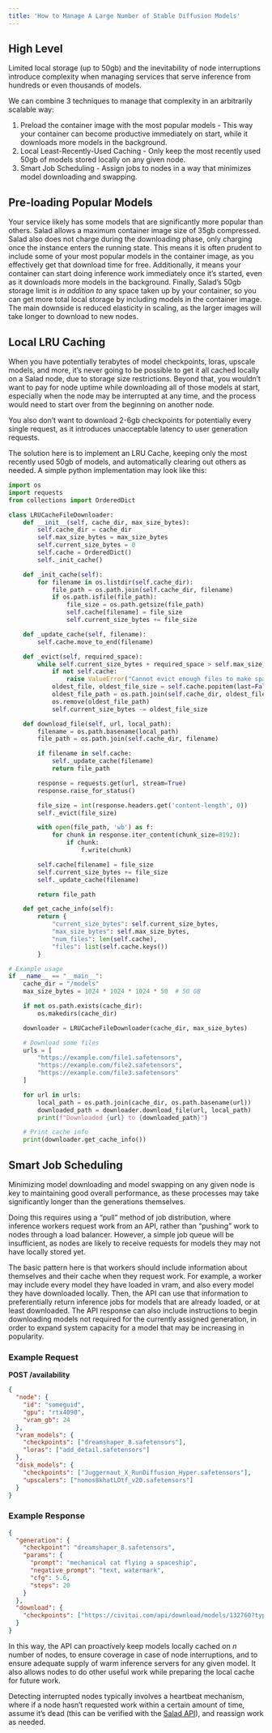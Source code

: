 ```yaml
---
title: 'How to Manage A Large Number of Stable Diffusion Models'
---
```


## High Level

Limited local storage (up to 50gb) and the inevitability of node interruptions introduce complexity when managing
services that serve inference from hundreds or even thousands of models.

We can combine 3 techniques to manage that complexity in an arbitrarily scalable way:

1. Preload the container image with the most popular models - This way your container can become productive immediately
   on start, while it downloads more models in the background.
2. Local Least-Recently-Used Caching - Only keep the most recently used 50gb of models stored locally on any given node.
3. Smart Job Scheduling - Assign jobs to nodes in a way that minimizes model downloading and swapping.

## Pre-loading Popular Models

Your service likely has some models that are significantly more popular than others. Salad allows a maximum container
image size of 35gb compressed. Salad also does not charge during the downloading phase, only charging once the instance
enters the running state. This means it is often prudent to include some of your most popular models in the container
image, as you effectively get that download time for free. Additionally, it means your container can start doing
inference work immediately once it’s started, even as it downloads more models in the background. Finally, Salad’s 50gb
storage limit is _in addition to_ any space taken up by your container, so you can get more total local storage by
including models in the container image. The main downside is reduced elasticity in scaling, as the larger images will
take longer to download to new nodes.

## Local LRU Caching

When you have potentially terabytes of model checkpoints, loras, upscale models, and more, it’s never going to be
possible to get it all cached locally on a Salad node, due to storage size restrictions. Beyond that, you wouldn’t want
to pay for node uptime while downloading all of those models at start, especially when the node may be interrupted at
any time, and the process would need to start over from the beginning on another node.

You also don’t want to download 2-6gb checkpoints for potentially every single request, as it introduces unacceptable
latency to user generation requests.

The solution here is to implement an LRU Cache, keeping only the most recently used 50gb of models, and automatically
clearing out others as needed. A simple python implementation may look like this:

```python
import os
import requests
from collections import OrderedDict

class LRUCacheFileDownloader:
    def __init__(self, cache_dir, max_size_bytes):
        self.cache_dir = cache_dir
        self.max_size_bytes = max_size_bytes
        self.current_size_bytes = 0
        self.cache = OrderedDict()
        self._init_cache()

    def _init_cache(self):
        for filename in os.listdir(self.cache_dir):
            file_path = os.path.join(self.cache_dir, filename)
            if os.path.isfile(file_path):
                file_size = os.path.getsize(file_path)
                self.cache[filename] = file_size
                self.current_size_bytes += file_size

    def _update_cache(self, filename):
        self.cache.move_to_end(filename)

    def _evict(self, required_space):
        while self.current_size_bytes + required_space > self.max_size_bytes:
            if not self.cache:
                raise ValueError("Cannot evict enough files to make space")
            oldest_file, oldest_file_size = self.cache.popitem(last=False)
            oldest_file_path = os.path.join(self.cache_dir, oldest_file)
            os.remove(oldest_file_path)
            self.current_size_bytes -= oldest_file_size

    def download_file(self, url, local_path):
        filename = os.path.basename(local_path)
        file_path = os.path.join(self.cache_dir, filename)

        if filename in self.cache:
            self._update_cache(filename)
            return file_path

        response = requests.get(url, stream=True)
        response.raise_for_status()

        file_size = int(response.headers.get('content-length', 0))
        self._evict(file_size)

        with open(file_path, 'wb') as f:
            for chunk in response.iter_content(chunk_size=8192):
                if chunk:
                    f.write(chunk)

        self.cache[filename] = file_size
        self.current_size_bytes += file_size
        self._update_cache(filename)

        return file_path

    def get_cache_info(self):
        return {
            "current_size_bytes": self.current_size_bytes,
            "max_size_bytes": self.max_size_bytes,
            "num_files": len(self.cache),
            "files": list(self.cache.keys())
        }

# Example usage
if __name__ == "__main__":
    cache_dir = "/models"
    max_size_bytes = 1024 * 1024 * 1024 * 50  # 50 GB

    if not os.path.exists(cache_dir):
        os.makedirs(cache_dir)

    downloader = LRUCacheFileDownloader(cache_dir, max_size_bytes)

    # Download some files
    urls = [
        "https://example.com/file1.safetensors",
        "https://example.com/file2.safetensors",
        "https://example.com/file3.safetensors"
    ]

    for url in urls:
        local_path = os.path.join(cache_dir, os.path.basename(url))
        downloaded_path = downloader.download_file(url, local_path)
        print(f"Downloaded {url} to {downloaded_path}")

    # Print cache info
    print(downloader.get_cache_info())
```

## Smart Job Scheduling

Minimizing model downloading and model swapping on any given node is key to maintaining good overall performance, as
these processes may take significantly longer than the generations themselves.

Doing this requires using a “pull” method of job distribution, where inference workers request work from an API, rather
than “pushing” work to nodes through a load balancer. However, a simple job queue will be insufficient, as nodes are
likely to receive requests for models they may not have locally stored yet.

The basic pattern here is that workers should include information about themselves and their cache when they request
work. For example, a worker may include every model they have loaded in vram, and also every model they have downloaded
locally. Then, the API can use that information to preferentially return inference jobs for models that are already
loaded, or at least downloaded. The API response can also include instructions to begin downloading models not required
for the currently assigned generation, in order to expand system capacity for a model that may be increasing in
popularity.

### Example Request

**POST /availability**

```json
{
  "node": {
    "id": "someguid",
    "gpu": "rtx4090",
    "vram_gb": 24
  },
  "vram_models": {
    "checkpoints": ["dreamshaper_8.safetensors"],
    "loras": ["add_detail.safetensors"]
  },
  "disk_models": {
    "checkpoints": ["Juggernaut_X_RunDiffusion_Hyper.safetensors"],
    "upscalers": ["nomos8khatLOtf_v20.safetensors"]
  }
}
```

### Example Response

```json
{
  "generation": {
    "checkpoint": "dreamshaper_8.safetensors",
    "params": {
      "prompt": "mechanical cat flying a spaceship",
      "negative_prompt": "text, watermark",
      "cfg": 5.6,
      "steps": 20
    }
  },
  "download": {
    "checkpoints": ["https://civitai.com/api/download/models/132760?type=Model&format=SafeTensor&size=pruned&fp=fp16"]
  }
}
```

In this way, the API can proactively keep models locally cached on _n_ number of nodes, to ensure coverage in case of
node interruptions, and to ensure adequate supply of warm inference servers for any given model. It also allows nodes to
do other useful work while preparing the local cache for future work.

Detecting interrupted nodes typically involves a heartbeat mechanism, where if a node hasn’t requested work within a
certain amount of time, assume it’s dead (this can be verified with the
[Salad API](/reference/public-api/container_groups/get-container-group-instance-by-instance-id)), and reassign work as
needed.
